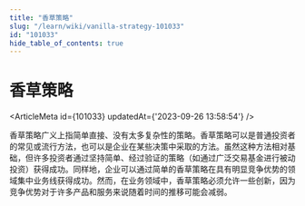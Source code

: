 ```yaml
---
title: "香草策略"
slug: "/learn/wiki/vanilla-strategy-101033"
id: "101033"
hide_table_of_contents: true
---
```



# 香草策略

<ArticleMeta id={101033} updatedAt={'2023-09-26 13:58:54'} />
<div className='border-solid border-b border-t-0 my-4 border-[var(--ifm-color-gray-300)]' />

香草策略广义上指简单直接、没有太多复杂性的策略。香草策略可以是普通投资者的常见或流行方法，也可以是企业在某些决策中采取的方法。虽然这种方法相对基础，但许多投资者通过坚持简单、经过验证的策略（如通过广泛交易基金进行被动投资）获得成功。同样地，企业可以通过简单的香草策略在具有明显竞争优势的领域集中业务线获得成功。然而，在业务领域中，香草策略必须允许一些创新，因为竞争优势对于许多产品和服务来说随着时间的推移可能会减弱。
